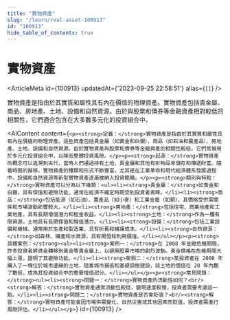 ```yaml
---
title: "實物資產"
slug: "/learn/real-asset-100913"
id: "100913"
hide_table_of_contents: true
---
```



# 實物資產

<ArticleMeta id={100913} updatedAt={'2023-09-25 22:58:51'} alias={`[]`} />
<div className='border-solid border-b border-t-0 my-4 border-[var(--ifm-color-gray-300)]' />

實物資產是指由於其實質和屬性具有內在價值的物理資產。實物資產包括貴金屬、商品、房地產、土地、設備和自然資源。由於與股票和債券等金融資產相對較低的相關性，它們適合包含在大多數多元化的投資組合中。

<AIContent content={`<p><strong>定義：</strong>實物資產是指由於其實質和屬性具有內在價值的物理資產。這些資產包括貴金屬（如黃金和白銀）、商品（如石油和農產品）、房地產、土地、設備和自然資源。由於實物資產與股票和債券等金融資產的相關性較低，它們常被用於多元化投資組合中，以降低整體投資風險。</p><p><strong>起源：</strong>實物資產的概念可以追溯到古代，當時人們通過持有土地、貴金屬和其他有形物品來儲存和傳遞財富。隨着時間的推移，實物資產的種類和形式不斷豐富，尤其是在工業革命和現代經濟體系發展過程中，設備和自然資源等新型實物資產逐漸被納入投資範疇。</p><p><strong>類別與特點：</strong>實物資產可以分為以下幾類：<ul><li><strong>貴金屬：</strong>如黃金和白銀，具有保值和避險功能，通常在經濟不確定時期受到投資者青睞。</li><li><strong>商品：</strong>包括能源（如石油）、農產品（如小麥）和工業金屬（如銅），其價格受供需關係和市場波動影響較大。</li><li><strong>房地產：</strong>包括住宅、商業地產和工業地產，具有長期增值潛力和租金收益。</li><li><strong>土地：</strong>作為一種有限資源，土地具有長期保值和增值潛力。</li><li><strong>設備：</strong>包括工業設備和機械，通常用於生產和製造業，具有折舊和維護成本。</li><li><strong>自然資源：</strong>如森林、礦產和水資源，具有開發和利用價值。</li></ul></p><p><strong>具體案例：</strong><ul><li><strong>案例一：</strong>在 2008 年金融危機期間，許多投資者將資金轉移到黃金等貴金屬上，以避開股票市場的劇烈波動。黃金價格在危機期間大幅上漲，證明了其避險功能。</li><li><strong>案例二：</strong>某投資者在 2000 年購入了一塊位於城市邊緣的土地，隨着城市擴張和基礎設施建設，該土地的價值在 20 年內翻了數倍，成為其投資組合中的重要增值部分。</li></ul></p><p><strong>常見問題：</strong><ul><li><strong>問題一：</strong>實物資產的流動性如何？<br/><strong>解答：</strong>實物資產通常流動性較低，變現速度較慢，投資者需要考慮這一點。</li><li><strong>問題二：</strong>實物資產是否會貶值？<br/><strong>解答：</strong>實物資產可能會因市場供需變化、自然災害或其他因素而貶值，投資者需進行風險評估。</li></ul></p>`} id={100913} />
